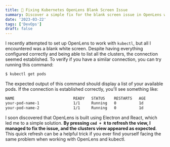 ```yaml
---
title: 🌌 Fixing Kubernetes OpenLens Blank Screen Issue
summary: Discover a simple fix for the blank screen issue in OpenLens when working with kubectl by using a quick refresh command to reveal the clusters view.
date: '2023-03-22'
tags: ['DevOps']
draft: false
---
```


I recently attempted to set up OpenLens to work with `kubectl`, but all I encountered was a blank white screen. Despite having everything configured correctly and being able to list all the clusters, the connection seemed established. To verify if you have a similar connection, you can try running this command:

```bash
$ kubectl get pods
```

The expected output of this command should display a list of your available pods. If the connection is established correctly, you'll see something like:

```bash
NAME                          READY   STATUS    RESTARTS   AGE
your-pod-name-1               1/1     Running   0          1d
your-pod-name-2               1/1     Running   0          1d
```

I soon discovered that OpenLens is built using Electron and React, which led me to a simple solution. **By pressing `cmd + R` to refresh the view, I managed to fix the issue, and the clusters view appeared as expected**. This quick refresh can be a helpful trick if you ever find yourself facing the same problem when working with OpenLens and kubectl.
